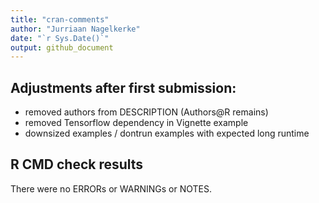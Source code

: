 ```yaml
---
title: "cran-comments"
author: "Jurriaan Nagelkerke"
date: "`r Sys.Date()`"
output: github_document
---
```



## Adjustments after first submission:

- removed authors from DESCRIPTION (Authors@R remains)
- removed Tensorflow dependency in Vignette example
- downsized examples / dontrun examples with expected long runtime


## R CMD check results
There were no ERRORs or WARNINGs or NOTES.

